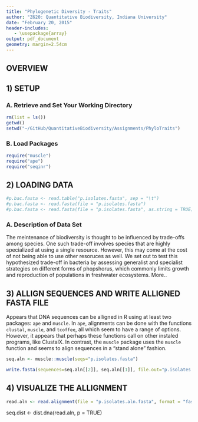 ```yaml
---
title: "Phylogenetic Diversity - Traits"
author: "Z620: Quantitative Biodiversity, Indiana University"
date: "February 20, 2015"
header-includes:
   - \usepackage{array}
output: pdf_document
geometry: margin=2.54cm
---
```


## OVERVIEW

## 1) SETUP
### A. Retrieve and Set Your Working Directory

```r
rm(list = ls())
getwd()
setwd("~/GitHub/QuantitativeBiodiversity/Assignments/PhyloTraits")
```

### B. Load Packages 
```r
require("muscle")
require("ape")
require("seqinr")
```

## 2) LOADING DATA
```r
#p.bac.fasta <- read.table("p.isolates.fasta", sep = "\t")
#p.bac.fasta <- read.fasta(file = "p.isolates.fasta")
#p.bac.fasta <- read.fasta(file = "p.isolates.fasta", as.string = TRUE)

```
### A. Description of Data Set
The meintenance of biodiversity is thought to be influenced by trade-offs among species. 
One such trade-off involves species that are highly specialized at using a single resource. 
However, this may come at the cost of not being able to use other resoruces as well.
We set out to test this hypothesized trade-off in bacteria by assessing generalist and specialist strategies on different forms of phopshorus, which commonly limits growth and reproduction of populations in freshwater ecosystems.
More..

## 3) ALLIGN SEQUENCES AND WRITE ALLIGNED FASTA FILE
Appears that DNA sequences can be alligned in R using at least two packages: `ape` and `muscle`. 
In `ape`, alignments can be done with the functions `clustal`, `muscle`, and `tcoffee`, all which seem to have a range of options. 
However, it appears that perhaps these functions call on other instaled programs, like ClustalX. 
In contrast, the `muscle` package uses the `muscle` function and seems to align sequences in a "stand alone" fashion. 

```r
seq.aln <- muscle::muscle(seqs="p.isolates.fasta")

write.fasta(sequences=seq.aln[[2]], seq.aln[[1]], file.out="p.isolates.aln.fasta")
```

## 4) VISUALIZE THE ALLIGNMENT
```r
read.aln <- read.alignment(file = "p.isolates.aln.fasta", format = "fasta")


```



seq.dist <- dist.dna(read.aln, p = TRUE)





